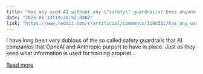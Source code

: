 ```yaml
---
title: "Has any used AI without any \"safety\" guardrails? Does anyone know what they are?"
date: "2025-01-13T19:20:52.000Z"
link: "https://www.reddit.com/r/artificial/comments/1i0m31c/has_any_used_ai_without_any_safety_guardrails/"
---
```


I have long been very dubious of the so called safety guardrails that AI companies that OpneAI and Anthropic purport to have in place.
 Just as they keep what information is used for training propriet...

[Read more](https://www.reddit.com/r/artificial/comments/1i0m31c/has_any_used_ai_without_any_safety_guardrails/)
